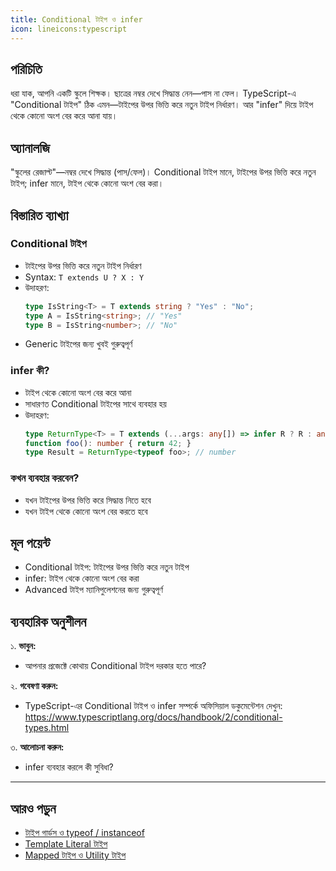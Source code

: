 ```yaml
---
title: Conditional টাইপ ও infer
icon: lineicons:typescript
---
```


## পরিচিতি

ধরা যাক, আপনি একটি স্কুলে শিক্ষক। ছাত্রের নম্বর দেখে সিদ্ধান্ত নেন—পাস না ফেল। TypeScript-এ "Conditional টাইপ" ঠিক এমন—টাইপের উপর ভিত্তি করে নতুন টাইপ নির্ধারণ। আর "infer" দিয়ে টাইপ থেকে কোনো অংশ বের করে আনা যায়।

## অ্যানালজি

"স্কুলের রেজাল্ট"—নম্বর দেখে সিদ্ধান্ত (পাস/ফেল)। Conditional টাইপ মানে, টাইপের উপর ভিত্তি করে নতুন টাইপ; infer মানে, টাইপ থেকে কোনো অংশ বের করা।

## বিস্তারিত ব্যাখ্যা

### Conditional টাইপ
- টাইপের উপর ভিত্তি করে নতুন টাইপ নির্ধারণ
- Syntax: `T extends U ? X : Y`
- উদাহরণ:
  ```typescript
  type IsString<T> = T extends string ? "Yes" : "No";
  type A = IsString<string>; // "Yes"
  type B = IsString<number>; // "No"
  ```
- Generic টাইপের জন্য খুবই গুরুত্বপূর্ণ

### infer কী?
- টাইপ থেকে কোনো অংশ বের করে আনা
- সাধারণত Conditional টাইপের সাথে ব্যবহার হয়
- উদাহরণ:
  ```typescript
  type ReturnType<T> = T extends (...args: any[]) => infer R ? R : any;
  function foo(): number { return 42; }
  type Result = ReturnType<typeof foo>; // number
  ```

### কখন ব্যবহার করবেন?
- যখন টাইপের উপর ভিত্তি করে সিদ্ধান্ত নিতে হবে
- যখন টাইপ থেকে কোনো অংশ বের করতে হবে

## মূল পয়েন্ট

- Conditional টাইপ: টাইপের উপর ভিত্তি করে নতুন টাইপ
- infer: টাইপ থেকে কোনো অংশ বের করা
- Advanced টাইপ ম্যানিপুলেশনের জন্য গুরুত্বপূর্ণ

## ব্যবহারিক অনুশীলন

১. **ভাবুন:**
   - আপনার প্রজেক্টে কোথায় Conditional টাইপ দরকার হতে পারে?

২. **গবেষণা করুন:**
   - TypeScript-এর Conditional টাইপ ও infer সম্পর্কে অফিসিয়াল ডকুমেন্টেশন দেখুন: https://www.typescriptlang.org/docs/handbook/2/conditional-types.html

৩. **আলোচনা করুন:**
   - infer ব্যবহার করলে কী সুবিধা?

---

## আরও পড়ুন
- [টাইপ গার্ডস ও typeof / instanceof](/typescript/type-guards)
- [Template Literal টাইপ](/typescript/template-literal-types)
- [Mapped টাইপ ও Utility টাইপ](/typescript/utility-types)

